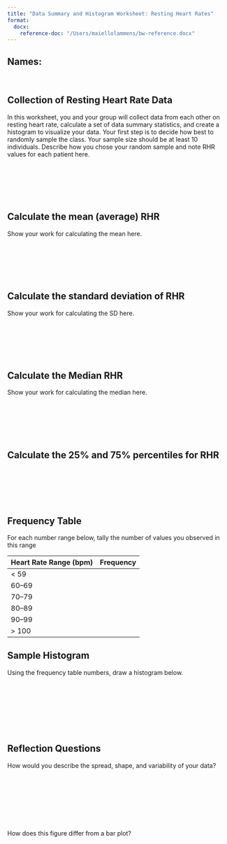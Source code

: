 ```yaml
---
title: "Data Summary and Histogram Worksheet: Resting Heart Rates"
format: 
  docx:
    reference-doc: "/Users/maiellolammens/bw-reference.docx"
---
```


<!---
Format tables after render so they are clearer.
--->

## Names:

 

## Collection of Resting Heart Rate Data

In this worksheet, you and your group will collect data from each other on resting heart rate, calculate a set of data summary statistics, and create a histogram to visualize your data. Your first step is to decide how best to randomly sample the class. Your sample size should be at least 10 individuals. Describe how you chose your random sample and note RHR values for each patient here.

 

 

 

## Calculate the mean (average) RHR

Show your work for calculating the mean here.

 

 

 

## Calculate the standard deviation of RHR

Show your work for calculating the SD here.

 

 

 


## Calculate the Median RHR

Show your work for calculating the median here.

 

 

 


## Calculate the 25% and 75% percentiles for RHR

 

 

 


## Frequency Table

For each number range below, tally the number of values you observed in this range

| Heart Rate Range (bpm) | Frequency |
|------------------------|-----------|
| \< 59                  |           |
| 60–69                  |           |
| 70–79                  |           |
| 80–89                  |           |
| 90–99                  |           |
| \> 100                 |           |

## Sample Histogram

Using the frequency table numbers, draw a histogram below.

 

 

 

 

## Reflection Questions

How would you describe the spread, shape, and variability of your data?

 

 

 

 

How does this figure differ from a bar plot?

 

 

 

 

